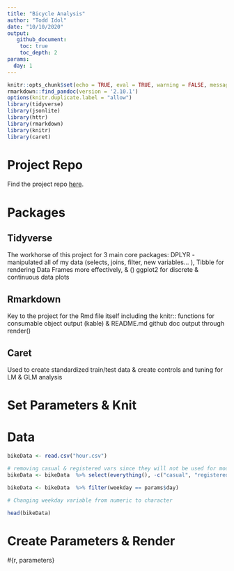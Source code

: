 ```yaml
---
title: "Bicycle Analysis"
author: "Todd Idol"
date: "10/10/2020"
output: 
   github_document:
    toc: true
    toc_depth: 2
params:
  day: 1
---
```



```r
knitr::opts_chunk$set(echo = TRUE, eval = TRUE, warning = FALSE, message = FALSE)
rmarkdown::find_pandoc(version = '2.10.1')
options(knitr.duplicate.label = "allow")
library(tidyverse)
library(jsonlite)
library(httr)
library(rmarkdown)
library(knitr)
library(caret)
```

# Project Repo

Find the project repo [here](https://github.com/tkidol/ST558-Project-2).

# Packages

## Tidyverse

The workhorse of this project for 3 main core packages: DPLYR - manipulated all of my data (selects, joins, filter, new variables... ), Tibble for rendering Data Frames more effectively, & () ggplot2 for discrete & continuous data plots

## Rmarkdown 

Key to the project for the Rmd file itself including the knitr:: functions for consumable object output (kable) & README.md github doc output through render()

## Caret

Used to create standardized train/test data & create controls and tuning for LM & GLM analysis

# Set Parameters & Knit

# Data

```r

bikeData <- read.csv("hour.csv")

# removing casual & registered vars since they will not be used for modling
bikeData <- bikeData  %>% select(everything(), -c("casual", "registered")) %>% mutate(season = as.factor(season), mnth= as.factor(mnth), hr = as.factor(hr), weekday = as.factor(weekday), workingday = as.factor(workingday), weathersit = as.factor(weathersit))

bikeData <- bikeData  %>% filter(weekday == params$day)

# Changing weekday variable from numeric to character

head(bikeData)
```
# Create Parameters & Render

#{r, parameters}




